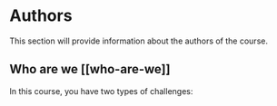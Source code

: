 # Authors

This section will provide information about the authors of the course. 

## Who are we [[who-are-we]]

In this course, you have two types of challenges:
<!-- TODO: Add team BIOs --> 